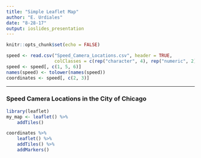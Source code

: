 ```yaml
---
title: "Simple Leaflet Map"
author: "E. Urdiales"
date: "8-28-17"
output: ioslides_presentation
---
```


```r
knitr::opts_chunk$set(echo = FALSE)
```

```r
speed <- read.csv("Speed_Camera_Locations.csv", header = TRUE, 
                  colClasses = c(rep("character", 4), rep("numeric", 2), "character"))
speed <- speed[, c(1, 5, 6)]
names(speed) <- tolower(names(speed))
coordinates <- speed[, c(2, 3)]
```

*** 
### Speed Camera Locations in the City of Chicago
```r
library(leaflet)
my_map <- leaflet() %>%
    addTiles()

coordinates %>%
    leaflet() %>%
    addTiles() %>%
    addMarkers()
```